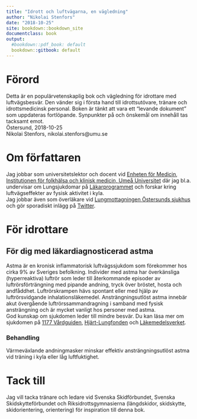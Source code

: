 ```yaml
---
title: "Idrott och luftvägarna, en vägledning"
author: "Nikolai Stenfors"
date: "2018-10-25"
site: bookdown::bookdown_site
documentclass: book
output:
  #bookdown::pdf_book: default
  bookdown::gitbook: default
---
```

# Förord
Detta är en populärvetenskaplig bok och vägledning för idrottare med luftvägsbesvär. Den vänder sig i första hand till idrottsutövare, tränare och idrottsmedicinsk personal. Boken är tänkt att vara ett "levande dokument" som uppdateras fortlöpande. Synpunkter på och önskemål om innehåll tas tacksamt emot.  
Östersund, 2018-10-25    
Nikolai Stenfors, nikolai.stenfors@umu.se

# Om författaren
Jag jobbar som universitetslektor och docent vid [Enheten för Medicin, Institutionen för folkhälsa och klinisk medicin, Umeå Universitet](https://www.umu.se/personal/nikolai-stenfors/)  där jag bl.a. undervisar om Lungsjukdomar på [Läkarprogrammet](https://www.umu.se/utbildning/program/lakarprogrammet) och forskar kring luftvägseffekter av fysisk aktivitet i kyla.    
Jag jobbar även som överläkare vid [Lungmottagningen Östersunds sjukhus](https://www.1177.se/Jamtland-Harjedalen/Hitta-vard/Jamtland/Kontakt/Lung-och-allergimottagningen/?ar=True) och gör sporadiskt inlägg på [Twitter](https://twitter.com/StenforsN).

# För idrottare  

## För dig med läkardiagnosticerad astma   
Astma är en kronisk inflammatorisk luftvägssjukdom som förekommer hos cirka 9% av Sveriges befolkning. Individer med astma har överkänsliga (hyperreaktiva) luftrör som leder till återkommande episoder av luftrörsförträngning med pipande andning, tryck över bröstet, hosta och andfåddhet. Luftrörskrampen hävs spontant eller med hjälp av luftrörsvidgande inhalationsläkemedel. Ansträngningsutlöst astma innebär akut övergående luftrörssammandragning i samband med fysisk ansträngning och är mycket vanligt hos personer med astma.   
God kunskap om sjukdomen leder till mindre besvär. Du kan läsa mer om sjukdomen på [1177 Vårdguiden](https://www.1177.se/Jamtland-Harjedalen/Fakta-och-rad/Sjukdomar/Astma/), [Hjärt-Lungfonden](https://www.hjart-lungfonden.se/Sjukdomar/Lungsjukdomar/Astma/) och [Läkemedelsverket](https://lakemedelsverket.se/malgrupp/Allmanhet/Behandlingsrekommendationerna/Behandlingsrekommendationer-A-O/Behandlingsrekommendationer---listan/Astma/).

### Behandling
Värmeväxlande andningmasker minskar effektiv ansträngningsutlöst astma vid träning i kyla eller låg luftfuktighet. 

# Tack till  
Jag vill tacka tränare och ledare vid Svenska Skidförbundet, Svenska Skidskytteförbundet och Riksidrottsgymnasierna (längdskidor, skidskytte, skidorientering, orientering) för inspiration till denna bok.
